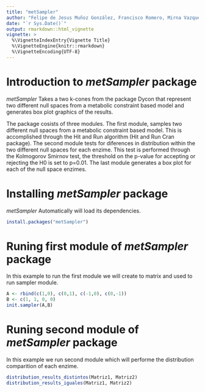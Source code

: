 ```yaml
---
title: "metSampler"
author: "Felipe de Jesus Muñoz González, Francisco Romero, Mirna Vazquez, Patricia Carvajal"
date: "`r Sys.Date()`"
output: rmarkdown::html_vignette
vignette: >
  %\VignetteIndexEntry{Vignette Title}
  %\VignetteEngine{knitr::rmarkdown}
  %\VignetteEncoding{UTF-8}
---
```


# Introduction to _metSampler_ package

_metSampler_ Takes a two k-cones from the package Dycon that represent two different null spaces from a metabolic constraint based model and generates box plot graphics of the results.

The package cosists of three modules. The first module, samples two different null spaces from a metabolic constraint based model. This is accomplished through the Hit and Run algorithm (Hit and Run Cran package). The second module tests for diferences in distribution within the two different null spaces for each enzime. This test is performed through the Kolmogorov Smirnov test, the threshold on the p-value for accepting or rejecting the H0 is set to p=0.01. The last module generates a box plot for each of the null space enzimes.

# Installing _metSampler_ package

_metSampler_ Automatically will load its dependencies. 


```r
install.packages("metSampler")
```

# Runing first module of _metSampler_ package

In this example to run the first module we will create to matrix and used to run sampler module.  

```r

A <- rbind(c(1,0), c(0,1), c(-1,0), c(0,-1))
B <- c(1, 1, 0, 0)
init.sampler(A,B)

```

# Runing second module of _metSampler_ package

In this example we run second module which will performe the distribution comparition of each enzime.

```r
distribution_results_distintos(Matriz1, Matriz2)
distribution_results_iguales(Matriz1, Matriz2)
```





